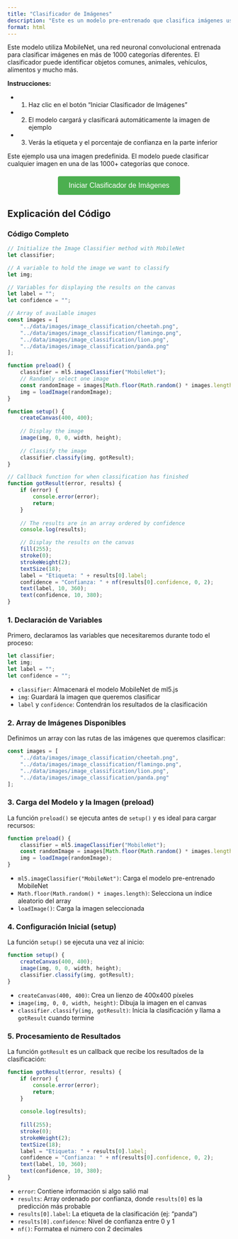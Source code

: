 ```yaml
---
title: "Clasificador de Imágenes"
description: "Este es un modelo pre-entrenado que clasifica imágenes usando MobileNet para identificar objetos y escenas."
format: html
---
```


Este modelo utiliza MobileNet, una red neuronal convolucional entrenada para clasificar imágenes en más de 1000 categorías diferentes. El clasificador puede identificar objetos comunes, animales, vehículos, alimentos y mucho más.

**Instrucciones:**

- 1. Haz clic en el botón "Iniciar Clasificador de Imágenes"

- 2. El modelo cargará y clasificará automáticamente la imagen de ejemplo

- 3. Verás la etiqueta y el porcentaje de confianza en la parte inferior

::: {.callout-note}
Este ejemplo usa una imagen predefinida. El modelo puede clasificar cualquier imagen en una de las 1000+ categorías que conoce.
:::

<div id="button-container" style="text-align: center; margin: 20px 0;">
  <button id="start-button" style="padding: 12px 24px; font-size: 16px; background-color: #4CAF50; color: white; border: none; border-radius: 4px; cursor: pointer;">
    Iniciar Clasificador de Imágenes
  </button>
  <button id="stop-button" style="display: none; padding: 12px 24px; font-size: 16px; background-color: #f44336; color: white; border: none; border-radius: 4px; cursor: pointer;">
    Cerrar Clasificador
  </button>
  <p id="status-message" style="margin-top: 10px; font-style: italic; color: #666;"></p>
</div>

<div id="p5-sketch" style="display: none; text-align: center;">
  <div id="canvas-container" style="display: inline-block;"></div>
</div>

<script src="https://cdn.jsdelivr.net/npm/p5@1.11.7/lib/p5.js"></script>
<script src="https://unpkg.com/ml5@0.12.2/dist/ml5.min.js"></script>

<script>
// Wait for ml5 to be fully loaded
window.addEventListener('load', function() {
    // Extra check to ensure ml5 is available
    if (typeof ml5 === 'undefined') {
        console.error('ml5 is not loaded');
        return;
    }

    const startButton = document.getElementById('start-button');
    const stopButton = document.getElementById('stop-button');
    const statusMessage = document.getElementById('status-message');
    const sketchContainer = document.getElementById('p5-sketch');
    let sketchStarted = false;
    let p5Instance = null;

    startButton.addEventListener('click', function() {
        if (sketchStarted) return;
        
        sketchStarted = true;
        startButton.style.display = 'none';
        stopButton.style.display = 'inline-block';
        statusMessage.textContent = 'Cargando modelo...';
        
        // Show the canvas container
        sketchContainer.style.display = 'block';

        const sketch = (p) => {
            // Initialize the Image Classifier method with MobileNet
            let classifier;

            // A variable to hold the image we want to classify
            let img;

            // Variables for displaying the results on the canvas
            let label = "";
            let confidence = "";

            // Array of available images
            const images = [
                "../data/images/image_classification/cheetah.png",
                "../data/images/image_classification/flamingo.png",
                "../data/images/image_classification/lion.png",
                "../data/images/image_classification/panda.png"
            ];

            p.preload = function() {
                classifier = ml5.imageClassifier("MobileNet");
                // Randomly select one image
                const randomImage = images[Math.floor(Math.random() * images.length)];
                img = p.loadImage(randomImage);
            }

            p.setup = function() {
                p.createCanvas(400, 400);
                statusMessage.textContent = 'Clasificando imagen...';
                statusMessage.style.color = '#4CAF50';
                
                // Display the image
                p.image(img, 0, 0, p.width, p.height);
                
                // Classify the image
                classifier.classify(img, gotResult);
            }

            // Callback function for when classification has finished
            function gotResult(error, results) {
                if (error) {
                    console.error(error);
                    statusMessage.textContent = 'Error al clasificar la imagen';
                    statusMessage.style.color = '#f44336';
                    return;
                }
                
                // The results are in an array ordered by confidence
                console.log(results);

                // Display the results on the canvas
                p.fill(255);
                p.stroke(0);
                p.strokeWeight(2);
                p.textSize(18);
                label = "Etiqueta: " + results[0].label;
                confidence = "Confianza: " + p.nf(results[0].confidence, 0, 2);
                p.text(label, 10, 360);
                p.text(confidence, 10, 380);
                
                statusMessage.textContent = '¡Clasificación completada!';
            }
        }; 
        p5Instance = new p5(sketch, 'canvas-container');
    });

    stopButton.addEventListener('click', function() {
        // Remove the p5 instance
        if (p5Instance) {
            p5Instance.remove();
            p5Instance = null;
        }
        
        // Hide canvas and reset UI
        sketchContainer.style.display = 'none';
        stopButton.style.display = 'none';
        startButton.style.display = 'inline-block';
        statusMessage.textContent = '';
        sketchStarted = false;
    });
});
</script>


## Explicación del Código

### Código Completo

```javascript
// Initialize the Image Classifier method with MobileNet
let classifier;

// A variable to hold the image we want to classify
let img;

// Variables for displaying the results on the canvas
let label = "";
let confidence = "";

// Array of available images
const images = [
    "../data/images/image_classification/cheetah.png",
    "../data/images/image_classification/flamingo.png",
    "../data/images/image_classification/lion.png",
    "../data/images/image_classification/panda.png"
];

function preload() {
    classifier = ml5.imageClassifier("MobileNet");
    // Randomly select one image
    const randomImage = images[Math.floor(Math.random() * images.length)];
    img = loadImage(randomImage);
}

function setup() {
    createCanvas(400, 400);
    
    // Display the image
    image(img, 0, 0, width, height);
    
    // Classify the image
    classifier.classify(img, gotResult);
}

// Callback function for when classification has finished
function gotResult(error, results) {
    if (error) {
        console.error(error);
        return;
    }
    
    // The results are in an array ordered by confidence
    console.log(results);

    // Display the results on the canvas
    fill(255);
    stroke(0);
    strokeWeight(2);
    textSize(18);
    label = "Etiqueta: " + results[0].label;
    confidence = "Confianza: " + nf(results[0].confidence, 0, 2);
    text(label, 10, 360);
    text(confidence, 10, 380);
}
```

### 1. Declaración de Variables

Primero, declaramos las variables que necesitaremos durante todo el proceso:

```javascript
let classifier;
let img;
let label = "";
let confidence = "";
```

- `classifier`: Almacenará el modelo MobileNet de ml5.js
- `img`: Guardará la imagen que queremos clasificar
- `label` y `confidence`: Contendrán los resultados de la clasificación

### 2. Array de Imágenes Disponibles

Definimos un array con las rutas de las imágenes que queremos clasificar:

```javascript
const images = [
    "../data/images/image_classification/cheetah.png",
    "../data/images/image_classification/flamingo.png",
    "../data/images/image_classification/lion.png",
    "../data/images/image_classification/panda.png"
];
```

### 3. Carga del Modelo y la Imagen (preload)

La función `preload()` se ejecuta antes de `setup()` y es ideal para cargar recursos:

```javascript
function preload() {
    classifier = ml5.imageClassifier("MobileNet");
    const randomImage = images[Math.floor(Math.random() * images.length)];
    img = loadImage(randomImage);
}
```

- `ml5.imageClassifier("MobileNet")`: Carga el modelo pre-entrenado MobileNet
- `Math.floor(Math.random() * images.length)`: Selecciona un índice aleatorio del array
- `loadImage()`: Carga la imagen seleccionada

### 4. Configuración Inicial (setup)

La función `setup()` se ejecuta una vez al inicio:

```javascript
function setup() {
    createCanvas(400, 400);
    image(img, 0, 0, width, height);
    classifier.classify(img, gotResult);
}
```

- `createCanvas(400, 400)`: Crea un lienzo de 400x400 píxeles
- `image(img, 0, 0, width, height)`: Dibuja la imagen en el canvas
- `classifier.classify(img, gotResult)`: Inicia la clasificación y llama a `gotResult` cuando termine

### 5. Procesamiento de Resultados

La función `gotResult` es un callback que recibe los resultados de la clasificación:

```javascript
function gotResult(error, results) {
    if (error) {
        console.error(error);
        return;
    }
    
    console.log(results);
    
    fill(255);
    stroke(0);
    strokeWeight(2);
    textSize(18);
    label = "Etiqueta: " + results[0].label;
    confidence = "Confianza: " + nf(results[0].confidence, 0, 2);
    text(label, 10, 360);
    text(confidence, 10, 380);
}
```

- `error`: Contiene información si algo salió mal
- `results`: Array ordenado por confianza, donde `results[0]` es la predicción más probable
- `results[0].label`: La etiqueta de la clasificación (ej: "panda")
- `results[0].confidence`: Nivel de confianza entre 0 y 1
- `nf()`: Formatea el número con 2 decimales
  